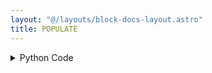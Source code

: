 ```yaml
---
layout: "@/layouts/block-docs-layout.astro"
title: POPULATE
---
```



<PythonDocsDisplay docstring={docstring} />

<details>
<summary>Python Code</summary>
```python
import random
import numpy as np
from flojoy import flojoy, OrderedPair, Vector, display
from typing import Literal, Optional


@flojoy
def POPULATE(
    default: OrderedPair | Vector,
    distribution: Literal["normal", "uniform", "poisson"] = "normal",
    lower_bound: float = 0,
    upper_bound: float = 1,
    normal_mean: float = 0,
    normal_standard_deviation: float = 1,
    poisson_events: float = 1,
) -> OrderedPair:
    """The POPULATE node generates random numbers, depending on the distribution selected and the input data.

    Inputs
    ------
    default : OrderedPair|Vector
        Input to use as the x-axis for the random samples.

    Parameters
    ----------
    distribution : select
        the distribution over the random samples
    lower_bound : float
        the lower bound of the output interval
    upper_bound : float
        the upper bound of the output interval
    normal_mean : float
        the mean or "center" of the normal distribution
    normal_standard_deviation : float
        the spread or "width" of the normal distribution
    poisson_events : float
        the expected number of events occurring in a fixed time-interval when distribution is poisson

    Returns
    -------
    OrderedPair
        x: provided from input data
        y: the random samples
    """

    if upper_bound < lower_bound:
        upper_bound, lower_bound = lower_bound, upper_bound

    seed = random.randint(1, 10000)
    my_generator = np.random.default_rng(seed)

    match default:
        case OrderedPair():
            size = len(default.x)
            x = default.x
        case Vector():
            size = len(default.v)
            x = default.v

    match distribution:
        case "uniform":
            y = my_generator.uniform(low=lower_bound, high=upper_bound, size=size)
        case "normal":
            y = my_generator.normal(
                loc=normal_mean, scale=normal_standard_deviation, size=size
            )
        case "poisson":
            y = my_generator.poisson(lam=poisson_events, size=size)

    return OrderedPair(x=x, y=y)


@display
def OVERLOAD(lower_bound, upper_bound, distribution="uniform") -> None:
    return None


@display
def OVERLOAD(normal_mean, normal_standard_deviation, distribution="normal") -> None:
    return None


@display
def OVERLOAD(poisson_events, distribution="poisson") -> None:
    return None

```
[Find this Flojoy Block on GitHub](https://github.com/flojoy-ai/blocks/blob/main/blocks/GENERATORS/SIMULATIONS/POPULATE/POPULATE.py)
</details>


## Example
